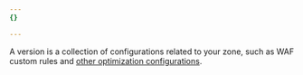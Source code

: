 ```yaml
---
{}

---
```


A version is a collection of configurations related to your zone, such as WAF custom rules and [other optimization configurations](/version-management/reference/available-configurations/).

